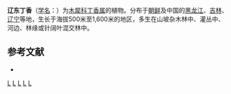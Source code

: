 {{Speciesbox 
| genus = Syringa
| species = wolfii
| authority = Schneid.
}}

'''辽东丁香'''（[[学名|学名]]：{{lang|la|''Syringa wolfii''}}）为[[木犀科|木犀科]][[丁香属|丁香属]]的植物。分布于[[朝鲜|朝鲜]]及中国的[[黑龙江|黑龙江]]、[[吉林|吉林]]、[[辽宁|辽宁]]等地，生长于海拔500米至1,600米的地区，多生在山坡杂木林中、灌丛中、河边、林缘或针阔叶混交林中。

== 参考文献 ==
<div class="references-small">
* {{cite web| url =http://www.bioinfo.cn/db05/KmzwSpecies.php?action=view&id=30357| title =辽东丁香| work =《中国高等植物数据库全库》| publisher =中国科学院微生物研究所| author =昆明植物研究所| accessdate =2009-02-26| deadurl =yes| archiveurl =https://web.archive.org/web/20160305110617/http://www.bioinfo.cn/db05/KmzwSpecies.php?action=view&id=30357| archivedate =2016-03-05}}
</div>
{{Taxonbar}}

[[Category:辽宁植物|L]]
[[Category:黑龙江植物|L]]
[[Category:吉林植物|L]]
[[Category:朝鲜植物|L]]
[[Category:丁香属|L]]